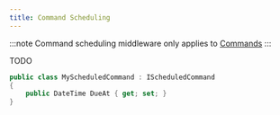 ```yaml
---
title: Command Scheduling
---
```


:::note
Command scheduling middleware only applies to [Commands](../commands)
:::

TODO

```csharp
public class MyScheduledCommand : IScheduledCommand
{
    public DateTime DueAt { get; set; }
}

```

```csharp
```